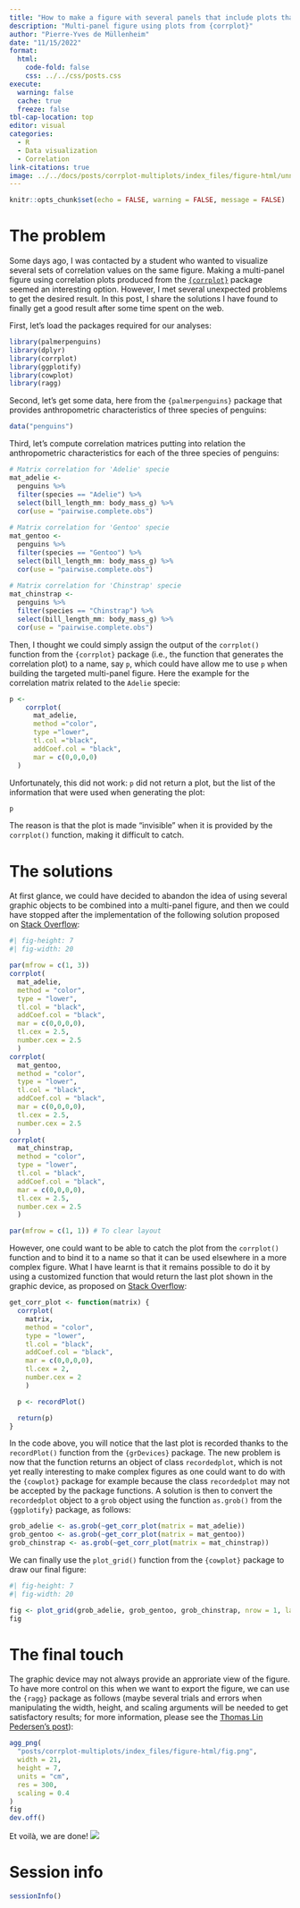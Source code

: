 ```yaml
---
title: "How to make a figure with several panels that include plots that are initially invisible? The case of the {corrplot} package"
description: "Multi-panel figure using plots from {corrplot}"
author: "Pierre-Yves de Müllenheim"
date: "11/15/2022"
format:
  html:
    code-fold: false
    css: ../../css/posts.css
execute:
  warning: false
  cache: true
  freeze: false
tbl-cap-location: top
editor: visual
categories:
  - R
  - Data visualization
  - Correlation
link-citations: true
image: ../../docs/posts/corrplot-multiplots/index_files/figure-html/unnamed-chunk-9-1.png
---
```


```r
knitr::opts_chunk$set(echo = FALSE, warning = FALSE, message = FALSE)
```

# The problem

Some days ago, I was contacted by a student who wanted to visualize several sets of correlation values on the same figure. Making a multi-panel figure using correlation plots produced from the [`{corrplot}`](https://github.com/taiyun/corrplot) package seemed an interesting option. However, I met several unexpected problems to get the desired result. In this post, I share the solutions I have found to finally get a good result after some time spent on the web.

First, let's load the packages required for our analyses:

```r
library(palmerpenguins)
library(dplyr)
library(corrplot)
library(ggplotify)
library(cowplot)
library(ragg)
```

Second, let's get some data, here from the `{palmerpenguins}` package that provides anthropometric characteristics of three species of penguins:

```r
data("penguins")
```

Third, let's compute correlation matrices putting into relation the anthropometric characteristics for each of the three species of penguins:

```r
# Matrix correlation for 'Adelie' specie
mat_adelie <- 
  penguins %>% 
  filter(species == "Adelie") %>%
  select(bill_length_mm: body_mass_g) %>%
  cor(use = "pairwise.complete.obs")
  
# Matrix correlation for 'Gentoo' specie
mat_gentoo <- 
  penguins %>% 
  filter(species == "Gentoo") %>%
  select(bill_length_mm: body_mass_g) %>%
  cor(use = "pairwise.complete.obs")
  
# Matrix correlation for 'Chinstrap' specie
mat_chinstrap <- 
  penguins %>% 
  filter(species == "Chinstrap") %>%
  select(bill_length_mm: body_mass_g) %>%
  cor(use = "pairwise.complete.obs")

```

Then, I thought we could simply assign the output of the `corrplot()` function from the `{corrplot}` package (i.e., the function that generates the correlation plot) to a name, say `p`, which could have allow me to use `p` when building the targeted multi-panel figure. Here the example for the correlation matrix related to the `Adelie` specie:

```r
p <-
    corrplot(
      mat_adelie, 
      method ="color", 
      type ="lower", 
      tl.col ="black",
      addCoef.col = "black",
      mar = c(0,0,0,0)
  )
```

Unfortunately, this did not work: `p` did not return a plot, but the list of the information that were used when generating the plot:

```r
p
```

The reason is that the plot is made "invisible" when it is provided by the `corrplot()` function, making it difficult to catch. 

# The solutions
At first glance, we could have decided to abandon the idea of using several graphic objects to be combined into a multi-panel figure, and then we could have stopped after the implementation of the following solution proposed on [Stack Overflow](https://stackoverflow.com/questions/27929452/r-return-corrplot-as-object):

```r
#| fig-height: 7
#| fig-width: 20

par(mfrow = c(1, 3))
corrplot(
  mat_adelie, 
  method = "color", 
  type = "lower", 
  tl.col = "black",
  addCoef.col = "black",
  mar = c(0,0,0,0),
  tl.cex = 2.5,
  number.cex = 2.5
  )
corrplot(
  mat_gentoo, 
  method = "color", 
  type = "lower", 
  tl.col = "black",
  addCoef.col = "black",
  mar = c(0,0,0,0),
  tl.cex = 2.5,
  number.cex = 2.5
  )
corrplot(
  mat_chinstrap, 
  method = "color", 
  type = "lower", 
  tl.col = "black",
  addCoef.col = "black",
  mar = c(0,0,0,0),
  tl.cex = 2.5,
  number.cex = 2.5
  )

par(mfrow = c(1, 1)) # To clear layout
```

However, one could want to be able to catch the plot from the `corrplot()` function and to bind it to a name so that it can be used elsewhere in a more complex figure. What I have learnt is that it remains possible to do it by using a customized function that would return the last plot shown in the graphic device, as proposed on [Stack Overflow](https://stackoverflow.com/questions/65031113/how-to-save-a-plot-created-by-corrplot-function-in-r):

```r
get_corr_plot <- function(matrix) {
  corrplot(
    matrix,
    method = "color", 
    type = "lower", 
    tl.col = "black",
    addCoef.col = "black",
    mar = c(0,0,0,0),
    tl.cex = 2,
    number.cex = 2
    )

  p <- recordPlot()

  return(p)
}
```

In the code above, you will notice that the last plot is recorded thanks to the `recordPlot()` function from the `{grDevices}` package. The new problem is now that the function returns an object of class `recordedplot`, which is not yet really interesting to make complex figures as one could want to do with the `{cowplot}` package for example because the class `recordedplot` may not be accepted by the package functions. A solution is then to convert the `recordedplot` object to a `grob` object using the function `as.grob()` from the `{ggplotify}` package, as follows:

```r
grob_adelie <- as.grob(~get_corr_plot(matrix = mat_adelie))
grob_gentoo <- as.grob(~get_corr_plot(matrix = mat_gentoo))
grob_chinstrap <- as.grob(~get_corr_plot(matrix = mat_chinstrap))
```

We can finally use the `plot_grid()` function from the `{cowplot}` package to draw our final figure:

```r
#| fig-height: 7
#| fig-width: 20

fig <- plot_grid(grob_adelie, grob_gentoo, grob_chinstrap, nrow = 1, labels=LETTERS[1:3], label_size = 25)
fig
```

# The final touch
The graphic device may not always provide an approriate view of the figure. To have more control on this when we want to export the figure, we can use the `{ragg}` package as follows (maybe several trials and errors when manipulating the width, height, and scaling arguments will be needed to get satisfactory results; for more information, please see the [Thomas Lin Pedersen's post](https://www.tidyverse.org/blog/2020/08/taking-control-of-plot-scaling/)):

```r
agg_png(
  "posts/corrplot-multiplots/index_files/figure-html/fig.png", 
  width = 21, 
  height = 7, 
  units = "cm",
  res = 300,
  scaling = 0.4
)
fig
dev.off()
```

Et voilà, we are done!
![](posts/corrplot-multiplots/index_files/figure-html/fig.png)

# Session info

```r
sessionInfo()
```

